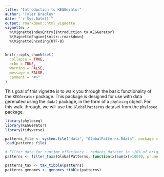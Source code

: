 ```yaml
---
title: "Introduction to KEGGerator"
author: "Tyler Bradley"
date: "`r Sys.Date()`"
output: rmarkdown::html_vignette
vignette: >
  %\VignetteIndexEntry{Introduction to KEGGerator}
  %\VignetteEngine{knitr::rmarkdown}
  %\VignetteEncoding{UTF-8}
---
```


```r
knitr::opts_chunk$set(
  collapse = TRUE,
  echo = TRUE,
  warning = FALSE,
  message = FALSE,
  comment = "#>"
)
```

This goal of this vignette is to walk you through the basic functionality of the `KEGGerator` package. This package is designed for use with data gerenated using the `dada2` package, in the form of a `phyloseq` object. For this walk-through, we will use the `GlobalPatterns` dataset from the `phyloseq` package. 

```r
library(phyloseq)
library(KEGGerator)
library(tidyverse)
```

```r
patterns_file <- system.file("data", "GlobalPatterns.Rdata", package = "phyloseq")
load(patterns_file)

# Filter data for runtime effeciency - reduces dataset to ~10% of original size
patterns <- filter_taxa(GlobalPatterns, function(x)sum(x)>10000, prune = TRUE)
```



```r
patterns_tax <- tax_tibble(patterns)
patterns_genomes <- genomes_tibble(patterns)
```
